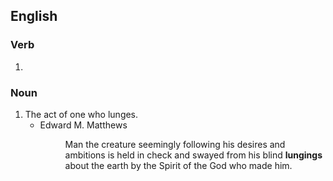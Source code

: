 ==English==

===Verb===
{{head|en|present participle}}

# {{present participle of|lunge|lang=en|nocat=1}}

===Noun===
{{en-noun}}

# The act of one who lunges.
#* Edward M. Matthews
#*: Man the creature seemingly following his desires and ambitions is held in check and swayed from his blind '''lungings''' about the earth by the Spirit of the God who made him.